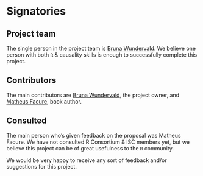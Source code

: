 # Signatories
<!--
This section provides the ISC with a view of the support received from
the community for a proposal. Acceptance isn't predicated on
popularity but community acceptance is important. Willingness to
accept outside input is also a good marker for project delivery.

An optional section would be for R-Core signatories where changes to R
are proposed.
-->

## Project team

The single person in the project team is [Bruna Wundervald](https://github.com/brunaw). We believe one
person with both `R` & causality skills is enough to successfully
complete this project. 

<!--
Who are the people responsible for actually delivering the project if
the proposal gets accepted and are already signed up and rearing to
go? Briefly describe all participants and the skills they will bring
to the project.
-->

## Contributors
<!--
Who are the people who have actively helped with this proposal but
won't necessarily be on the core project team later?
-->

The main contributors are [Bruna Wundervald](https://github.com/brunaw), the project owner, and 
[Matheus Facure](https://github.com/matheusfacure), book
author. 

## Consulted
<!--
Who has been given the opportunity to provide feedback on the
proposal? This should include any R Consortium & ISC members who the
proposal has been discussed with.
-->

The main person who's given feedback on the proposal was
Matheus Facure. We have not consulted R Consortium & ISC
members yet, but we believe this project can be of great usefulness
to the `R` community. 

We would be very happy to receive any sort of feedback and/or
suggestions for this project. 


